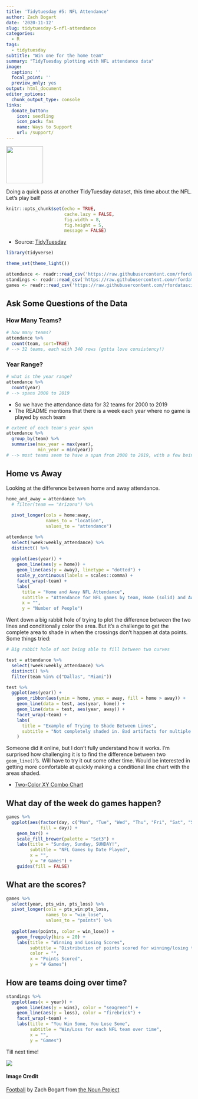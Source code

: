 ```yaml
---
title: 'Tidytuesday #5: NFL Attendance'
author: Zach Bogart
date: '2020-11-12'
slug: tidytuesday-5-nfl-attendance
categories:
  - R
tags:
  - tidytuesday
subtitle: "Win one for the home team"
summary: "TidyTuesday plotting with NFL attendance data"
image:
  caption: ''
  focal_point: ''
  preview_only: yes
output: html_document
editor_options:
  chunk_output_type: console
links:
  donate_button:
    icon: seedling
    icon_pack: fas
    name: Ways to Support
    url: /support/
---
```


<!-- Icon Image: Small -->
<img src="featured.png" width="100"/> 

Doing a quick pass at another TidyTuesday dataset, this time about the NFL. Let's play ball!

<!--Put actual work here-->
```r
knitr::opts_chunk$set(echo = TRUE, 
                      cache.lazy = FALSE,
                      fig.width = 8,
                      fig.height = 5,
                      message = FALSE)
```

- Source: [TidyTuesday](https://github.com/rfordatascience/tidytuesday/blob/master/data/2020/2020-02-04/readme.md)

```r
library(tidyverse)

theme_set(theme_light())
```


```r
attendance <- readr::read_csv('https://raw.githubusercontent.com/rfordatascience/tidytuesday/master/data/2020/2020-02-04/attendance.csv')
standings <- readr::read_csv('https://raw.githubusercontent.com/rfordatascience/tidytuesday/master/data/2020/2020-02-04/standings.csv')
games <- readr::read_csv('https://raw.githubusercontent.com/rfordatascience/tidytuesday/master/data/2020/2020-02-04/games.csv')
```

## Ask Some Questions of the Data

### How Many Teams? 

```r
# how many teams?
attendance %>% 
  count(team, sort=TRUE)
# --> 32 teams, each with 340 rows (gotta love consistency!)
```

### Year Range?

```r
# what is the year range?
attendance %>% 
  count(year)
# --> spans 2000 to 2019
```

- So we have the attendance data for 32 teams for 2000 to 2019
- The README mentions that there is a week each year where no game is played by each team

```r
# extent of each team's year span
attendance %>% 
  group_by(team) %>% 
  summarise(max_year = max(year),
            min_year = min(year))
# --> most teams seem to have a span from 2000 to 2019, with a few being shorter (2016-2019, for example for LA)
```

## Home vs Away

Looking at the difference between home and away attendance.
```r
home_and_away = attendance %>% 
  # filter(team == "Arizona") %>% 
  
  pivot_longer(cols = home:away,
               names_to = "location",
               values_to = "attendance")

attendance %>% 
  select(!week:weekly_attendance) %>% 
  distinct() %>% 
  
  ggplot(aes(year)) +
    geom_line(aes(y = home)) +
    geom_line(aes(y = away), linetype = "dotted") +
    scale_y_continuous(labels = scales::comma) +
    facet_wrap(~team) +
    labs(
      title = "Home and Away NFL Attendance",
      subtitle = "Attendance for NFL games by team, Home (solid) and Away (dotted)",
      x = "",
      y = "Number of People")
```

Went down a big rabbit hole of trying to plot the difference between the two lines and conditionally color the area. But it's a challenge to get the complete area to shade in when the crossings don't happen at data points. Some things tried:

```r
# Big rabbit hole of not being able to fill between two curves

test = attendance %>% 
  select(!week:weekly_attendance) %>% 
  distinct() %>% 
  filter(team %in% c("Dallas", "Miami")) 

test %>%   
  ggplot(aes(year)) +
    geom_ribbon(aes(ymin = home, ymax = away, fill = home > away)) +
    geom_line(data = test, aes(year, home)) +
    geom_line(data = test, aes(year, away)) +
    facet_wrap(~team) +
    labs(
      title = "Example of Trying to Shade Between Lines",
      subtitle = "Not completely shaded in. Bad artifacts for multiple crossings"
    )
```

Someone did it online, but I don't fully understand how it works. I'm surprised how challenging it is to find the difference between two `geom_line()`'s. Will have to try it out some other time. Would be interested in getting more comfortable at quickly making a conditional line chart with the areas shaded.

- [Two-Color XY Combo Chart](https://learnr.wordpress.com/2009/10/22/ggplot2-two-color-xy-area-combo-chart/)

## What day of the week do games happen?

```r
games %>% 
  ggplot(aes(factor(day, c("Mon", "Tue", "Wed", "Thu", "Fri", "Sat", "Sun")),
             fill = day)) +
    geom_bar() +
    scale_fill_brewer(palette = "Set3") +
    labs(title = "Sunday, Sunday, SUNDAY!",
         subtitle = "NFL Games by Date Played",
         x = "",
         y = "# Games") +
    guides(fill = FALSE)

```

## What are the scores?

```r
games %>% 
  select(year, pts_win, pts_loss) %>% 
  pivot_longer(cols = pts_win:pts_loss,
               names_to = "win_lose",
               values_to = "points") %>% 
  
  ggplot(aes(points, color = win_lose)) +
    geom_freqpoly(bins = 20) +
    labs(title = "Winning and Losing Scores",
         subtitle = "Distribution of points scored for winning/losing teams",
         color = "",
         x = "Points Scored",
         y = "# Games")
```

## How are teams doing over time?

```r
standings %>% 
  ggplot(aes(x = year)) +
    geom_line(aes(y = wins), color = "seagreen") +
    geom_line(aes(y = loss), color = "firebrick") +
    facet_wrap(~team) +
    labs(title = "You Win Some, You Lose Some",
         subtitle = "Win/Loss for each NFL team over time",
         x = "",
         y = "Games")
```

Till next time!

![](https://media.giphy.com/media/Ou18ZgE49Fss0/giphy.gif)

<!--Noun Image Credit-->
#### Image Credit
[Football](https://thenounproject.com/search/?creator=4129988&q=football&i=3169884) by Zach Bogart from [the Noun Project](https://thenounproject.com/)

